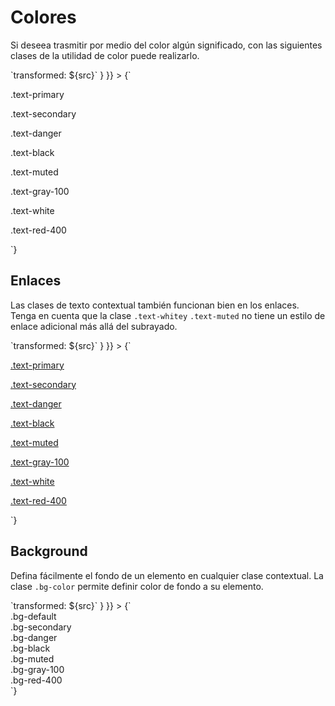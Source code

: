 
# Colores

<Meta title="Utilidades/Colores" />

Si deseea trasmitir por medio del color algún significado, con las siguientes clases de la utilidad de color puede realizarlo.

<Preview>
  <Story
    name="Basic"
    height="150px"
    parameters={{ docs: { transformSource: (src) => `transformed: ${src}` } }}
  >
    {`<p class="text-default">.text-primary</p>
        <p class="text-secondary">.text-secondary</p>
        <p class="text-danger">.text-danger</p>
        <p class="text-black">.text-black</p>
        <p class="text-muted bg-blakc">.text-muted</p>
        <p class="text-gray-100 bg-black">.text-gray-100</p>
        <p class="text-white bg-black">.text-white</p>
        <p class="text-red-400">.text-red-400</p>`}
  </Story>
</Preview>

## Enlaces

Las clases de texto contextual también funcionan bien en los enlaces. Tenga en cuenta que la clase `.text-whitey` `.text-muted` no tiene un estilo de enlace adicional más allá del subrayado.

<Preview>
  <Story
    name="Enlaces"
    height="150px"
    parameters={{ docs: { transformSource: (src) => `transformed: ${src}` } }}
  >
    {`  <p><a href="#" class="text-default">.text-primary</a></p>
        <p><a href="#" class="text-secondary">.text-secondary</a></p>
        <p><a href="#" class="text-danger">.text-danger</a></p>
        <p><a href="#" class="text-black">.text-black</a></p>
        <p><a href="#" class="text-muted bg-blakc">.text-muted</a></p>
        <p><a href="#" class="text-gray-100 bg-black">.text-gray-100</a></p>
        <p><a href="#" class="text-white bg-black">.text-white</a></p>
        <p><a href="#" class="text-red-400">.text-red-400</a></p>`}
  </Story>
</Preview>

## Background

Defina fácilmente el fondo de un elemento en cualquier clase contextual. La clase `.bg-color` permite definir color de fondo a su elemento. 

<Preview>
  <Story
    name="Background"
    height="350px"
    parameters={{ docs: { transformSource: (src) => `transformed: ${src}` } }}
  >
    {`  <div class="p-10 mb-10 bg-default text-white">.bg-default</div>
        <div class="p-10 mb-10 bg-secondary text-white">.bg-secondary</div>
        <div class="p-10 mb-10 bg-danger text-white">.bg-danger</div>
        <div class="p-10 mb-10 bg-black text-white">.bg-black</div>
        <div class="p-10 mb-10 bg-muted text-white">.bg-muted</div>
        <div class="p-10 mb-10 bg-gray-100 text-black">.bg-gray-100</div>
        <div class="p-10 mb-10 bg-red-400 text-white">.bg-red-400</div>
     `}
  </Story>
</Preview>


